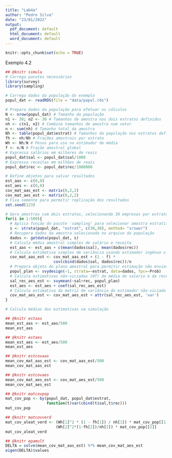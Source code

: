 ```yaml
---
title: "Lab4a"
author: "Pedro Silva"
date: "23/01/2022"
output:
  pdf_document: default
  html_document: default
  word_document: default
---
```


```r
knitr::opts_chunk$set(echo = TRUE)
```

Exemplo 4.2

```r

## @knitr simula
# Carrega pacotes necessários
library(survey)
library(sampling)

# Carrega dados da população do exemplo
popul_dat <- readRDS(file = "data/popul.rds")

# Prepara dados da população para efetuar os cálculos
N <- nrow(popul_dat) # Tamanho da população
n1 <- 30; n2 <- 30 # Tamanhos de amostra nos dois estratos definidos
nh <- c(n1, n2) # Combina tamanhos de amostra num vetor
n <- sum(nh) # Tamanho total da amostra
Nh <- table(popul_dat$estrat) # Tamanhos da população nos estratos definidos
fh <- nh/Nh # Frações amostrais por estrato
Wh <- Nh/N # Pesos para uso no estimador de média
f <- n/N # Fração amostral global
# Expressa salários em milhares de reais
popul_dat$sal <- popul_dat$sal/1000
# Expressa receitas em milhões de reais
popul_dat$rec <- popul_dat$rec/1000000

# Define objetos para salvar resultados
est_aas <- c(0,0)
est_aes <- c(0,0)
cov_mat_aas_est <- matrix(0,2,2)
cov_mat_aes_est <- matrix(0,2,2)
# Fixa semente para permitir replicação dos resultados
set.seed(123)

# Gera amostras com dois estratos, selecionando 30 empresas por estrato
for(i in 1:500){
  # Aplica função do pacote 'sampling' para selecionar amostra estratificada
  s <- strata(popul_dat, "estrat", c(30,30), method= "srswor")
  # Recupera dados da amostra selecionada no arquivo da população
  dados <- getdata(popul_dat, s)
  # Calcula média amostral simples de salário e receita
  est_aas <- est_aas + c(mean(dados$sal), mean(dados$rec))
  # Calcula estimativa simples de variância usando estimador ingênuo v_0
  cov_mat_aas_est <- cov_mat_aas_est + (1 - f) * 
                     cov(cbind(dados$sal, dados$rec))/n
  # Prepara objeto do plano amostral para permitir estimação não enviesada
  popul_plan <- svydesign(~1, strata=~estrat, data=dados, fpc=~Prob)
  # Calcula estimativas não-viciadas (HT) da média do salario e da receita
  sal_rec_aes_est <- svymean(~sal+rec, popul_plan)
  est_aes <- est_aes + coef(sal_rec_aes_est)
  # Calcula estimativa da matriz de variância do estimador não-viciado
  cov_mat_aes_est <- cov_mat_aes_est + attr(sal_rec_aes_est, 'var')
}

# Calcula médias das estimativas na simulação

## @knitr estaas
mean_est_aas <- est_aas/500
mean_est_aas

## @knitr estaes
mean_est_aes <- est_aes/500
mean_est_aes

## @knitr estcovaas
mean_cov_mat_aas_est <- cov_mat_aas_est/500
mean_cov_mat_aas_est

## @knitr estcovaes
mean_cov_mat_aes_est <- cov_mat_aes_est/500
mean_cov_mat_aes_est

## @knitr matcovpop
mat_cov_pop <- by(popul_dat, popul_dat$estrat, 
                  function(t)var(cbind(t$sal,t$rec)))
mat_cov_pop

## @knitr matcovverd
mat_cov_aleat_verd <- (Wh[1]^2 * (1 - fh[1]) / nh[1]) * mat_cov_pop[[1]] + 
                      (Wh[2]^2*(1-fh[2])/nh[2]) * mat_cov_pop[[2]]
mat_cov_aleat_verd

## @knitr epamult
DELTA = solve(mean_cov_mat_aas_est) %*% mean_cov_mat_aes_est
eigen(DELTA)$values

```

